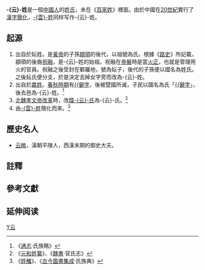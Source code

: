 {{noteTA
|T=zh:云姓;zh-hant:云姓;zh-hans:云姓
|1=zh:云;zh-hant:云;zh-hans:云;
}}
{{otheruses|subject=一個姓氏|other=-{云}-的其他含義|云 (消歧義)}}
{{Selfref|'''提示'''：本條目的主題不是[[雲姓|<nowiki>雲</nowiki>姓]]。}}
{{CJK-New-Char}}
{{汉字姓氏
|姓氏=-{云}-
|繁體=云
|簡體=云
|拼音=Yún
|注音=ㄩㄣˊ
|中国大陆=Yun
|台湾=Yun
|香港=
|澳门=
|新加坡=
|马来西亚=
|越南=
|韩国=
|反切=
|同音字=
|堂号=
|郡望=
}}

'''-{云}-姓'''是一個[[中國人|中國人]]的[[姓氏|姓氏]]，未在《[[百家姓|百家姓]]》裡面。由於中國在[[20世紀|20世紀]]實行了[[漢字簡化|漢字簡化]]，[[雲姓|-{雲}-姓]]同样写作-{云}-姓{{noteTag|1=[[雲姓|-{雲}-姓]]簡體作「-{云}-」姓，與舊時的「-{云}-」姓同形，造成如今這兩個姓氏的混淆。}}。

== 起源 ==
#出自於妘姓。是[[黃帝|黃帝]]的子孫[[顓頊|顓頊]]的後代，以祖號為氏。根據《[[路史|路史]]》所記載，顓頊的後裔[[祝融|祝融]]，是-{云}-姓的始祖。祝融在[[嚳|帝嚳]]時是當[[火正|火正]]，也就是管理用火的官員。祝融之後受封在鄆羅地，號為妘子，後代的子孫便以國名為姓氏。之後妘氏便分支，於是決定去掉女字旁而改為-{云}-姓。
#出自於[[嬴姓|嬴姓]]。[[春秋時期|春秋時期]]有[[䢵國|{{僻字]]，後被楚國所滅，子民以國名為氏「[[䢵氏|{{僻字]]」，後去邑{{noteTag|1=「邑」作為偏旁時寫作右「阝」。}}為-{云}-姓。<ref>《[[通志|通志]]·氏族略》</ref>
#[[北魏|北魏]][[魏孝文帝|孝文帝]][[孝文帝改革|改革]]時，改[[牒云氏|牒-{云}-氏]]為-{云}-氏。<ref>《[[元和姓纂|元和姓纂]]》、《[[魏書|魏書]]·官氏志》</ref>
#由[[雲姓|-{雲}-姓]]簡化而來。<ref>《[[姓觿|姓觿]]》、《[[古今圖書集成|古今圖書集成]]·氏族典》</ref>

== 歷史名人 ==
* [[云敞|云敞]]，漢朝平陵人，西漢末期的御史大夫。

== 註釋 ==
{{noteFoot}}

== 參考文獻 ==
{{reflist}}

== 延伸阅读 ==
{{Wikisource further reading}}

{{姓氏小作品}}
[[Category:漢姓|Y云]]